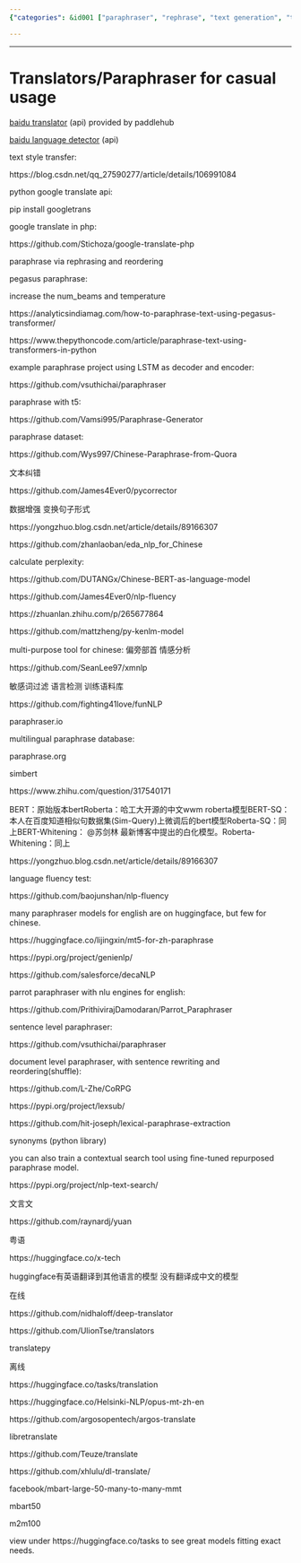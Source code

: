 ```yaml
---
{"categories": &id001 ["paraphraser", "rephrase", "text generation", "translator", "洗稿"], "category": "NLP Tools", "date": "2022-04-29 15:03:52", "description": "In this summary, various NLP tools and resources for text paraphrasing, translation, and Chinese language analysis are discussed. These include popular options such as Baidu Translator, Pegasus Paraphrase, Google Translate, LSTM and T5 paraphrase generators, English and sentence-level paraphrasers, contextual search models trained using fine-tuned paraphrase models, open-source libraries, online tools, and 'mbart50', a multilingual language model.", "tags": *id001, "title": "Translators for Casual usage"}

---
```


------

# Translators/Paraphraser for casual usage

[baidu translator](https://github.com/PaddlePaddle/PaddleHub/blob/e03d11260b86a2f49f896e733d68e82edb0d9286/modules/text/machine_translation/baidu_translate/module.py) (api) provided by paddlehub

[baidu language detector](https://github.com/PaddlePaddle/PaddleHub/blob/37fd44e8000e19a61d74cc35ef08af2cdd3d64b4/modules/text/machine_translation/baidu_language_recognition/module.py) (api)

text style transfer:

https://blog.csdn.net/qq_27590277/article/details/106991084

python google translate api:

pip install googletrans

google translate in php:

https://github.com/Stichoza/google-translate-php

paraphrase via rephrasing and reordering

pegasus paraphrase:

increase the num_beams and temperature

https://analyticsindiamag.com/how-to-paraphrase-text-using-pegasus-transformer/

https://www.thepythoncode.com/article/paraphrase-text-using-transformers-in-python

example paraphrase project using LSTM as decoder and encoder:

https://github.com/vsuthichai/paraphraser

paraphrase with t5:

https://github.com/Vamsi995/Paraphrase-Generator

paraphrase dataset:

https://github.com/Wys997/Chinese-Paraphrase-from-Quora

文本纠错

https://github.com/James4Ever0/pycorrector

数据增强 变换句子形式

https://yongzhuo.blog.csdn.net/article/details/89166307

https://github.com/zhanlaoban/eda_nlp_for_Chinese

calculate perplexity:

https://github.com/DUTANGx/Chinese-BERT-as-language-model

https://github.com/James4Ever0/nlp-fluency

https://zhuanlan.zhihu.com/p/265677864

https://github.com/mattzheng/py-kenlm-model

multi-purpose tool for chinese: 偏旁部首 情感分析

https://github.com/SeanLee97/xmnlp

敏感词过滤 语言检测 训练语料库

https://github.com/fighting41love/funNLP

paraphraser.io

multilingual paraphrase database:

paraphrase.org

simbert

https://www.zhihu.com/question/317540171

BERT：原始版本bertRoberta：哈工大开源的中文wwm roberta模型BERT-SQ：本人在百度知道相似句数据集(Sim-Query)上微调后的bert模型Roberta-SQ：同上BERT-Whitening： @苏剑林 最新博客中提出的白化模型。Roberta-Whitening：同上

https://yongzhuo.blog.csdn.net/article/details/89166307

language fluency test:

https://github.com/baojunshan/nlp-fluency

many paraphraser models for english are on huggingface, but few for chinese.

https://huggingface.co/lijingxin/mt5-for-zh-paraphrase

https://pypi.org/project/genienlp/

https://github.com/salesforce/decaNLP

parrot paraphraser with nlu engines for english:

https://github.com/PrithivirajDamodaran/Parrot_Paraphraser

sentence level paraphraser:

https://github.com/vsuthichai/paraphraser

document level paraphraser, with sentence rewriting and reordering(shuffle):

https://github.com/L-Zhe/CoRPG

https://pypi.org/project/lexsub/

https://github.com/hit-joseph/lexical-paraphrase-extraction

synonyms (python library)

you can also train a contextual search tool using fine-tuned repurposed paraphrase model.

https://pypi.org/project/nlp-text-search/

文言文

https://github.com/raynardj/yuan

粤语

https://huggingface.co/x-tech

huggingface有英语翻译到其他语言的模型 没有翻译成中文的模型

在线

https://github.com/nidhaloff/deep-translator

https://github.com/UlionTse/translators

translatepy

离线

https://huggingface.co/tasks/translation

https://huggingface.co/Helsinki-NLP/opus-mt-zh-en

https://github.com/argosopentech/argos-translate

libretranslate

https://github.com/Teuze/translate

https://github.com/xhlulu/dl-translate/

facebook/mbart-large-50-many-to-many-mmt

mbart50

m2m100

view under https://huggingface.co/tasks to see great models fitting exact needs.

